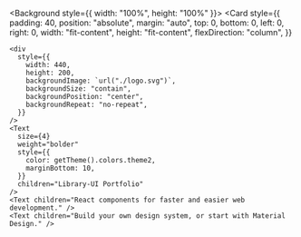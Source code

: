 
<Meta title="Welcome/Library-UI" />

<Background style={{ width: "100%", height: "100%" }}>
  <Card
    style={{
      padding: 40,
      position: "absolute",
      margin: "auto",
      top: 0,
      bottom: 0,
      left: 0,
      right: 0,
      width: "fit-content",
      height: "fit-content",
      flexDirection: "column",
    }}
  >
    <div
      style={{
        width: 440,
        height: 200,
        backgroundImage: `url("./logo.svg")`,
        backgroundSize: "contain",
        backgroundPosition: "center",
        backgroundRepeat: "no-repeat",
      }}
    />
    <Text
      size={4}
      weight="bolder"
      style={{
        color: getTheme().colors.theme2,
        marginBottom: 10,
      }}
      children="Library-UI Portfolio"
    />
    <Text children="React components for faster and easier web development." />
    <Text children="Build your own design system, or start with Material Design." />
  </Card>
</Background>
